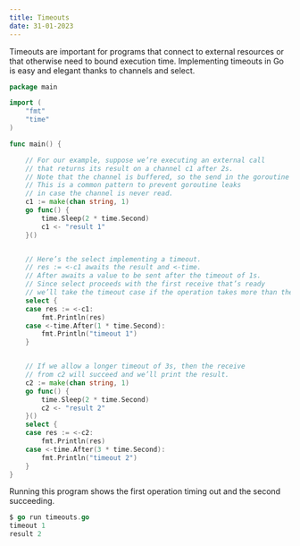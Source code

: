 ```yaml
---
title: Timeouts 
date: 31-01-2023
---
```


Timeouts are important for programs that connect to external resources or that otherwise need to bound execution time. Implementing timeouts in Go is easy and elegant thanks to channels and select.


```go
package main

import (
    "fmt"
    "time"
)

func main() {

    // For our example, suppose we’re executing an external call 
    // that returns its result on a channel c1 after 2s. 
    // Note that the channel is buffered, so the send in the goroutine is nonblocking. 
    // This is a common pattern to prevent goroutine leaks 
    // in case the channel is never read.
    c1 := make(chan string, 1)
    go func() {
        time.Sleep(2 * time.Second)
        c1 <- "result 1"
    }()


    // Here’s the select implementing a timeout. 
    // res := <-c1 awaits the result and <-time.
    // After awaits a value to be sent after the timeout of 1s. 
    // Since select proceeds with the first receive that’s ready
    // we’ll take the timeout case if the operation takes more than the allowed 1s.
    select {
    case res := <-c1:
        fmt.Println(res)
    case <-time.After(1 * time.Second):
        fmt.Println("timeout 1")
    }


    // If we allow a longer timeout of 3s, then the receive 
    // from c2 will succeed and we’ll print the result.
    c2 := make(chan string, 1)
    go func() {
        time.Sleep(2 * time.Second)
        c2 <- "result 2"
    }()
    select {
    case res := <-c2:
        fmt.Println(res)
    case <-time.After(3 * time.Second):
        fmt.Println("timeout 2")
    }
}
```
Running this program shows the first operation timing out and the second succeeding.
```go
$ go run timeouts.go 
timeout 1
result 2
```


